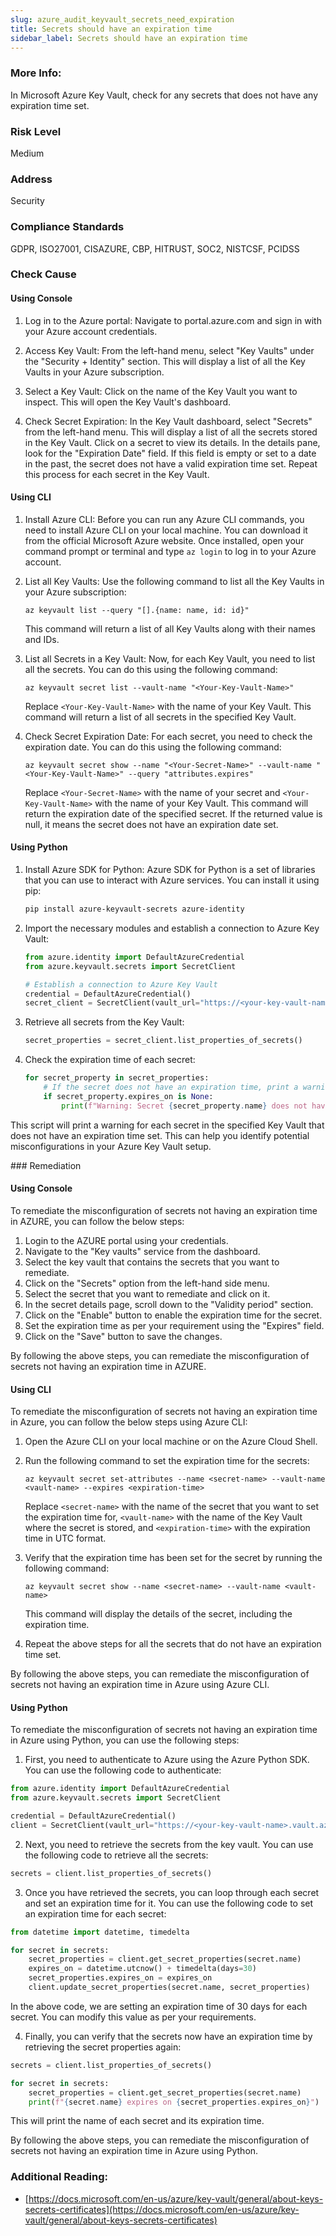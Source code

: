 ```yaml
---
slug: azure_audit_keyvault_secrets_need_expiration
title: Secrets should have an expiration time
sidebar_label: Secrets should have an expiration time
---
```


### More Info:

In Microsoft Azure Key Vault, check for any secrets that does not have any expiration time set.

### Risk Level

Medium

### Address

Security

### Compliance Standards

GDPR, ISO27001, CISAZURE, CBP, HITRUST, SOC2, NISTCSF, PCIDSS



<Tabs><Tab title='Cause'>
### Check Cause

#### Using Console

1. Log in to the Azure portal: Navigate to portal.azure.com and sign in with your Azure account credentials.

2. Access Key Vault: From the left-hand menu, select "Key Vaults" under the "Security + Identity" section. This will display a list of all the Key Vaults in your Azure subscription.

3. Select a Key Vault: Click on the name of the Key Vault you want to inspect. This will open the Key Vault's dashboard.

4. Check Secret Expiration: In the Key Vault dashboard, select "Secrets" from the left-hand menu. This will display a list of all the secrets stored in the Key Vault. Click on a secret to view its details. In the details pane, look for the "Expiration Date" field. If this field is empty or set to a date in the past, the secret does not have a valid expiration time set. Repeat this process for each secret in the Key Vault.

#### Using CLI

1. Install Azure CLI: Before you can run any Azure CLI commands, you need to install Azure CLI on your local machine. You can download it from the official Microsoft Azure website. Once installed, open your command prompt or terminal and type `az login` to log in to your Azure account.

2. List all Key Vaults: Use the following command to list all the Key Vaults in your Azure subscription:

    ```
    az keyvault list --query "[].{name: name, id: id}"
    ```
   This command will return a list of all Key Vaults along with their names and IDs.

3. List all Secrets in a Key Vault: Now, for each Key Vault, you need to list all the secrets. You can do this using the following command:

    ```
    az keyvault secret list --vault-name "<Your-Key-Vault-Name>"
    ```
   Replace `<Your-Key-Vault-Name>` with the name of your Key Vault. This command will return a list of all secrets in the specified Key Vault.

4. Check Secret Expiration Date: For each secret, you need to check the expiration date. You can do this using the following command:

    ```
    az keyvault secret show --name "<Your-Secret-Name>" --vault-name "<Your-Key-Vault-Name>" --query "attributes.expires"
    ```
   Replace `<Your-Secret-Name>` with the name of your secret and `<Your-Key-Vault-Name>` with the name of your Key Vault. This command will return the expiration date of the specified secret. If the returned value is null, it means the secret does not have an expiration date set.

#### Using Python

1. Install Azure SDK for Python: Azure SDK for Python is a set of libraries that you can use to interact with Azure services. You can install it using pip:

   ```bash
   pip install azure-keyvault-secrets azure-identity
   ```

2. Import the necessary modules and establish a connection to Azure Key Vault:

   ```python
   from azure.identity import DefaultAzureCredential
   from azure.keyvault.secrets import SecretClient

   # Establish a connection to Azure Key Vault
   credential = DefaultAzureCredential()
   secret_client = SecretClient(vault_url="https://<your-key-vault-name>.vault.azure.net/", credential=credential)
   ```

3. Retrieve all secrets from the Key Vault:

   ```python
   secret_properties = secret_client.list_properties_of_secrets()
   ```

4. Check the expiration time of each secret:

   ```python
   for secret_property in secret_properties:
       # If the secret does not have an expiration time, print a warning
       if secret_property.expires_on is None:
           print(f"Warning: Secret {secret_property.name} does not have an expiration time.")
   ```

This script will print a warning for each secret in the specified Key Vault that does not have an expiration time set. This can help you identify potential misconfigurations in your Azure Key Vault setup.

</Tab>


<Tab title='Remediation'>
### Remediation

#### Using Console

To remediate the misconfiguration of secrets not having an expiration time in AZURE, you can follow the below steps:

1. Login to the AZURE portal using your credentials.
2. Navigate to the "Key vaults" service from the dashboard.
3. Select the key vault that contains the secrets that you want to remediate.
4. Click on the "Secrets" option from the left-hand side menu.
5. Select the secret that you want to remediate and click on it.
6. In the secret details page, scroll down to the "Validity period" section.
7. Click on the "Enable" button to enable the expiration time for the secret.
8. Set the expiration time as per your requirement using the "Expires" field.
9. Click on the "Save" button to save the changes.

By following the above steps, you can remediate the misconfiguration of secrets not having an expiration time in AZURE.

#### Using CLI

To remediate the misconfiguration of secrets not having an expiration time in Azure, you can follow the below steps using Azure CLI:

1. Open the Azure CLI on your local machine or on the Azure Cloud Shell.

2. Run the following command to set the expiration time for the secrets:

   ```
   az keyvault secret set-attributes --name <secret-name> --vault-name <vault-name> --expires <expiration-time>
   ```

   Replace `<secret-name>` with the name of the secret that you want to set the expiration time for, `<vault-name>` with the name of the Key Vault where the secret is stored, and `<expiration-time>` with the expiration time in UTC format.

3. Verify that the expiration time has been set for the secret by running the following command:

   ```
   az keyvault secret show --name <secret-name> --vault-name <vault-name>
   ```

   This command will display the details of the secret, including the expiration time.

4. Repeat the above steps for all the secrets that do not have an expiration time set.

By following the above steps, you can remediate the misconfiguration of secrets not having an expiration time in Azure using Azure CLI.

#### Using Python

To remediate the misconfiguration of secrets not having an expiration time in Azure using Python, you can use the following steps:

1. First, you need to authenticate to Azure using the Azure Python SDK. You can use the following code to authenticate:

```python
from azure.identity import DefaultAzureCredential
from azure.keyvault.secrets import SecretClient

credential = DefaultAzureCredential()
client = SecretClient(vault_url="https://<your-key-vault-name>.vault.azure.net/", credential=credential)
```

2. Next, you need to retrieve the secrets from the key vault. You can use the following code to retrieve all the secrets:

```python
secrets = client.list_properties_of_secrets()
```

3. Once you have retrieved the secrets, you can loop through each secret and set an expiration time for it. You can use the following code to set an expiration time for each secret:

```python
from datetime import datetime, timedelta

for secret in secrets:
    secret_properties = client.get_secret_properties(secret.name)
    expires_on = datetime.utcnow() + timedelta(days=30)
    secret_properties.expires_on = expires_on
    client.update_secret_properties(secret.name, secret_properties)
```

In the above code, we are setting an expiration time of 30 days for each secret. You can modify this value as per your requirements.

4. Finally, you can verify that the secrets now have an expiration time by retrieving the secret properties again:

```python
secrets = client.list_properties_of_secrets()

for secret in secrets:
    secret_properties = client.get_secret_properties(secret.name)
    print(f"{secret.name} expires on {secret_properties.expires_on}")
```

This will print the name of each secret and its expiration time.

By following the above steps, you can remediate the misconfiguration of secrets not having an expiration time in Azure using Python.


### Additional Reading:

- [https://docs.microsoft.com/en-us/azure/key-vault/general/about-keys-secrets-certificates](https://docs.microsoft.com/en-us/azure/key-vault/general/about-keys-secrets-certificates) 


</Tab>
</Tabs>